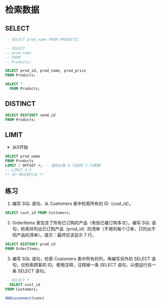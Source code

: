 # 检索数据
## SELECT

```sql
-- SELECT prod_name FROM PRODUCTS;

-- SELECT
-- prod_name
-- FROM
-- Products;

SELECT prod_id, prod_name, prod_price
FROM Products;
```

```sql
SELECT *
  FROM Products;
```

## DISTINCT
```sql
SELECT DISTINCT vend_id
FROM Products;
```

## LIMIT
- 从0开始
```sql
SELECT prod_name
FROM Products
LIMIT 3 OFFSET 4; -- 返回从第 4 行起的 3 行数据
-- LIMIT 4,3
/* 另一种注释方法 */
  ```

## 练习
1. 编写 SQL 语句，从 Customers 表中检索所有的 ID（cust_id）。

```sql
SELECT cust_id FROM Customers;
```

2. OrderItems 表包含了所有已订购的产品（有些已被订购多次）。编写 SQL 语句，检索并列出已订购产品（prod_id）的清单（不用列每个订单，只列出不同产品的清单）。提示：最终应该显示 7 行。
```sql
SELECT DISTINCT prod_id
FROM OrderItems;
```

3. 编写 SQL 语句，检索 Customers 表中所有的列，再编写另外的 SELECT 语句，仅检索顾客的 ID。使用注释，注释掉一条 SELECT 语句，以便运行另一条 SELECT 语句。

```sql
-- SELECT * 
  SELECT cust_id 
FROM Customers;
```

```r
dbDisconnect(conn)
```
